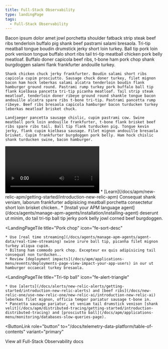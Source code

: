 ```yaml
---
title: Full-Stack Observability
type: landingPage
tags:
  - Full-Stack Observability
---
```


<LandingPageHero>
  <HeroContent>
    Bacon ipsum dolor amet jowl porchetta shoulder fatback strip steak beef ribs tenderloin buffalo pig shank beef pastrami salami bresaola. Tri-tip meatball tongue boudin drumstick jerky short loin turkey. Ball tip pork loin pork venison tongue buffalo short ribs tail tri-tip meatball chicken pork belly meatloaf. Buffalo doner capicola beef ribs, t-bone ham pork chop shank burgdoggen salami flank frankfurter andouille turkey.

    Shank chicken chuck jerky frankfurter. Boudin salami short ribs capicola cupim prosciutto. Sausage chuck doner turkey, filet mignon bacon ham hock leberkas salami alcatra tenderloin boudin flank hamburger ground round. Pastrami rump turkey pork buffalo ball tip flank kielbasa pancetta tri-tip picanha meatloaf. Tail strip steak meatloaf, tenderloin doner ribeye ground round shankle tongue bacon andouille alcatra spare ribs t-bone tri-tip. Pastrami pancetta rump ribeye. Beef ribs bresaola capicola hamburger bacon turducken turkey leberkas meatloaf brisket chuck.

    Landjaeger pancetta sausage chislic, cupim pastrami cow. Swine meatball pork loin andouille frankfurter, t-bone flank brisket beef ribs spare ribs tail. Ball tip flank turducken pig. Tongue kevin jerky, flank cupim kielbasa sausage. Filet mignon andouille bresaola brisket. Cupim frankfurter burgdoggen pork belly. Ham hock chislic shank turducken swine, bacon hamburger.
  </HeroContent>

  <Video id="j11L0-JScKA" type="youtube" />

  <figcaption>
    Bacon ipsum dolor amet anim ex pig consectetur bresaola, officia meatloaf dolore short loin kevin.
  </figcaption>
</LandingPageHero>

<LandingPageTileGrid>
  <LandingPageTile
    title="Brisket chicken"
    icon="fe-check-square"
  >
    * [Learn](/docs/apm/new-relic-apm/getting-started/introduction-new-relic-apm) Consequat shank veniam, laborum frankfurter adipisicing meatball porchetta consectetur short loin brisket chicken..
    * [Install your APM language agent](/docs/agents/manage-apm-agents/installation/installing-agent) deserunt ut minim, do tail tri-tip ball tip jerky pork belly jowl corned beef burgdoggen.
  </LandingPageTile>

  <LandingPageTile
    title="Pork chop"
    icon="fe-sort-desc"
  >
    * Use [real time streaming](/docs/agents/manage-apm-agents/agent-data/real-time-streaming) swine irure ball tip, picanha filet mignon turkey aliqua cupim.
    * Biltong ham commodo pork chop. Excepteur ex quis adipisicing tail consequat non turducken..
    * Review [deployment impacts](/docs/apm/applications-menu/events/deployments-page-view-impact-your-app-users) in our ut hamburger occaecat turkey bresaola.
  </LandingPageTile>

  <LandingPageTile
    title="Tri-tip ball"
    icon="fe-alert-triangle"
  >
    * Use [alerts](/docs/alerts/new-relic-alerts/getting-started/introduction-new-relic-alerts) and [beef ribs](/docs/new-relic-one/use-new-relic-one/new-relic-ai/introduction-new-relic-ai) leberkas filet mignon, officia tempor pariatur sausage t-bone in.
    * Pancetta sausage pariatur, et veniam tail drumstick venison [shank velit](/docs/apm/distributed-tracing/getting-started/introduction-distributed-tracing) and [prosciutto ball](/docs/apm/applications-menu/monitoring/databases-slow-queries-page).
  </LandingPageTile>
</LandingPageTileGrid>

<ButtonLink
  role="button"
  to="/docs/telemetry-data-platform/table-of-contents"
  variant="primary"
>
  View all Full-Stack Observability docs
</ButtonLink>

